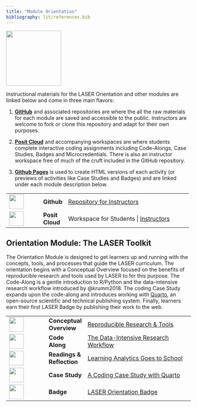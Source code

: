 ```yaml
---
title: "Module Orientation"
bibliography: lit/references.bib
---
```


![](images/laser-icon.png){width="150"}

Instructional materials for the LASER Orientation and other modules are linked below and come in three main flavors:

1.  [**GitHub**](https://github.com/laser-institute) and associated repositories are where the all the raw materials for each module are saved and accessible to the public. Instructors are welcome to fork or clone this repository and adapt for their own purposes.

2.  [**Posit Cloud**](https://posit.cloud) and accompanying workspaces are where students complete interactive coding assignments including Code-Alongs, Case Studies, Badges and Microcredentials. There is also an instructor workspace free of much of the cruft included in the GitHub repository.

3.  [**Github Pages**](https://pages.github.com) is used to create HTML versions of each activity (or previews of activities like Case Studies and Badges) and are linked under each module description below.

+------------------------------------+-----------------+--------------------------------------------------------------------------------------------------------------------------------------+
| ![](images/github.png){width="40"} | **Github\       | [Repository for Instructors](https://github.com/laser-institute/network-analysis)                                                    |
|                                    | **              |                                                                                                                                      |
+------------------------------------+-----------------+--------------------------------------------------------------------------------------------------------------------------------------+
| ![](images/posit.png){width="40"}  | **Posit Cloud** | Workspace for Students \| [Instructors](https://posit.cloud/spaces/491234/join?access_code=ika-H6TmM2WU2bN9zwkU7VU1jhAioJHh9wNRudUg) |
+------------------------------------+-----------------+--------------------------------------------------------------------------------------------------------------------------------------+

## Orientation Module: The LASER Toolkit

The Orientation Module is designed to get learners up and running with the concepts, tools, and processes that guide the LASER curriculum. The orientation begins with a Conceptual Overview focused on the benefits of reproducible research and tools used by LASER to for this purpose. The Code-Along is a gentle introduction to R/Python and the data-intensive research workflow introduced by @krumm2018. The coding Case Study expands upon the code-along and introduces working with [Quarto](https://quarto.org), an open-source scientific and technical publishing system. Finally, learners earn their first LASER Badge by publishing their work to the web.

+-------------------------------------------------+----------------+-----------------------------------------------------------------------------------------------------------------------------------------+
| ![](images/conceptual-overview.png){width="40"} | **Conceptual\  | [Reproducible Research & Tools](https://laser-institute.github.io/laser-orientation/orientation-conceptual-overview.html)               |
|                                                 | Overview**     |                                                                                                                                         |
+-------------------------------------------------+----------------+-----------------------------------------------------------------------------------------------------------------------------------------+
| ![](images/code-along.png){width="40"}          | **Code Along** | [The Data-Intensive Research Workflow](https://laser-institute.github.io/laser-orientation/orientation-code-along.html)                 |
+-------------------------------------------------+----------------+-----------------------------------------------------------------------------------------------------------------------------------------+
| ![](images/reading.png){width="40"}             | **Readings &\  | [Learning Analytics Goes to School](https://laser-institute.github.io/laser-orientation/orientation-readings.html)                      |
|                                                 | Reflection**   |                                                                                                                                         |
+-------------------------------------------------+----------------+-----------------------------------------------------------------------------------------------------------------------------------------+
| ![](images/case-study.png){width="40"}          | **Case Study** | [A Coding Case Study with Quarto](https://laser-institute.github.io/laser-orientation/orientation-case-study-key-R.html)                |
+-------------------------------------------------+----------------+-----------------------------------------------------------------------------------------------------------------------------------------+
| ![](images/laser-hex.png){width="40"}           | **Badge**      | [LASER Orientation Badge](https://laser-institute.github.io/laser-orientation/orientation-case-study-key-R.html#your-first-laser-badge) |
+-------------------------------------------------+----------------+-----------------------------------------------------------------------------------------------------------------------------------------+
